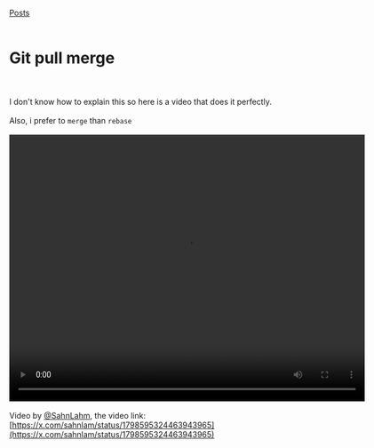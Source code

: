 [Posts](/posts)<br /><br />
# Git pull merge <br /> <br />

I don't know how to explain this so here is a video that does it perfectly.<br /><br />
Also, i prefer to `merge` than `rebase`<br /><br />
<video src="/git-pull-merge/ssstwitter.com_1718567390942.mp4" controls width="640" height="480"></video>
<br /><br />
Video by [@SahnLahm](https://x.com/sahnlam/), the video link: [https://x.com/sahnlam/status/1798595324463943965](https://x.com/sahnlam/status/1798595324463943965)